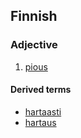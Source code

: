 ==Finnish==

===Adjective===
{{fi-adj|har|type=parras|comp=taampi|sup=tain}}

# [[pious]]

====Derived terms====
*[[hartaasti]]
*[[hartaus]]